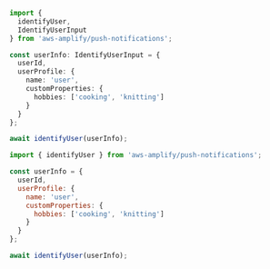 <BlockSwitcher>
<Block name="TypeScript">

```ts
import {
  identifyUser,
  IdentifyUserInput
} from 'aws-amplify/push-notifications';

const userInfo: IdentifyUserInput = {
  userId,
  userProfile: {
    name: 'user',
    customProperties: {
      hobbies: ['cooking', 'knitting']
    }
  }
};

await identifyUser(userInfo);
```

</Block>
<Block name="JavaScript">

```js
import { identifyUser } from 'aws-amplify/push-notifications';

const userInfo = {
  userId,
  userProfile: {
    name: 'user',
    customProperties: {
      hobbies: ['cooking', 'knitting']
    }
  }
};

await identifyUser(userInfo);
```

</Block>
</BlockSwitcher>
